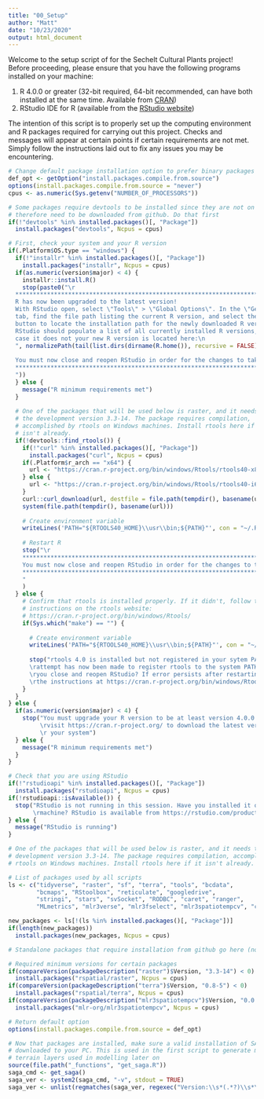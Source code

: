 ```yaml
---
title: "00_Setup"
author: "Matt"
date: "10/23/2020"
output: html_document
---
```


Welcome to the setup script of for the Sechelt Cultural Plants project! Before proceeding, please ensure that you have the following programs installed on your machine:

1. R 4.0.0 or greater (32-bit required, 64-bit recommended, can have both installed at the same time. Available from [CRAN]("https://cran.r-project.org/"))
2. RStudio IDE for R (available from the [RStudio website]("https://rstudio.com/products/rstudio/download/#download"))

The intention of this script is to properly set up the computing environment and R packages required for carrying out this project. Checks and messages will appear at certain points if certain requirements are not met. Simply follow the instructions laid out to fix any issues you may be encountering.

```r

# Change default package installation option to prefer binary packages first
def_opt <- getOption("install.packages.compile.from.source")
options(install.packages.compile.from.source = "never")
cpus <- as.numeric(Sys.getenv("NUMBER_OF_PROCESSORS"))

# Some packages require devtools to be installed since they are not on CRAN and
# therefore need to be downloaded from github. Do that first
if(!"devtools" %in% installed.packages()[, "Package"])
  install.packages("devtools", Ncpus = cpus)

# First, check your system and your R version
if(.Platform$OS.type == "windows") {
  if(!"installr" %in% installed.packages()[, "Package"])
    install.packages("installr", Ncpus = cpus)
  if(as.numeric(version$major) < 4) {
    installr::install.R()
    stop(paste0("\r        
  ******************************************************************************
  R has now been upgraded to the latest version!
  With RStudio open, select \"Tools\" > \"Global Options\". In the \"General\" 
  tab, find the file path listing the current R version, and select the \"Change\"
  button to locate the installation path for the newly downloaded R version. 
  RStudio should populate a list of all currently installed R versions, but in
  case it does not your new R version is located here:\n
  ", normalizePath(tail(list.dirs(dirname(R.home()), recursive = FALSE), n = 1)), "
  
  You must now close and reopen RStudio in order for the changes to take effect.
  ******************************************************************************
  "))
  } else {
    message("R minimum requirements met")
  }
  
  # One of the packages that will be used below is raster, and it needs to be
  # the development version 3.3-14. The package requires compilation,
  # accomplished by rtools on Windows machines. Install rtools here if it
  # isn't already.
  if(!devtools::find_rtools()) {
    if(!"curl" %in% installed.packages()[, "Package"])
      install.packages("curl", Ncpus = cpus)
    if(.Platform$r_arch == "x64") {
      url <- "https://cran.r-project.org/bin/windows/Rtools/rtools40-x86_64.exe"
    } else {
      url <- "https://cran.r-project.org/bin/windows/Rtools/rtools40-i686.exe"
    }
    curl::curl_download(url, destfile = file.path(tempdir(), basename(url)))
    system(file.path(tempdir(), basename(url)))
    
    # Create environment variable
    writeLines('PATH="${RTOOLS40_HOME}\\usr\\bin;${PATH}"', con = "~/.Renviron")
    
    # Restart R
    stop("\r        
    ****************************************************************************
    You must now close and reopen RStudio in order for the changes to take effect
    ****************************************************************************
    "
    )
  } else {
    # Confirm that rtools is installed properly. If it didn't, follow the 
    # instructions on the rtools website: 
    # https://cran.r-project.org/bin/windows/Rtools/
    if(Sys.which("make") == "") {
      
      # Create environment variable
      writeLines('PATH="${RTOOLS40_HOME}\\usr\\bin;${PATH}"', con = "~/.Renviron")
      
      stop("rtools 4.0 is installed but not registered in your sytem PATH. An
      \rattempt has now been made to register rtools to the system PATH. Did
      \ryou close and reopen RStudio? If error persists after restarting, follow 
      \rthe instructions at https://cran.r-project.org/bin/windows/Rtools/")
    }
  }
} else {
  if(as.numeric(version$major) < 4) {
    stop("You must upgrade your R version to be at least version 4.0.0. Please
         \rvisit https://cran.r-project.org/ to download the latest version for
         \r your system")
  } else {
    message("R minimum requirements met")
  }
}

# Check that you are using RStudio
if(!"rstudioapi" %in% installed.packages()[, "Package"])
  install.packages("rstudioapi", Ncpus = cpus)
if(!rstudioapi::isAvailable()) {
  stop("RStudio is not running in this session. Have you installed it on your
       \rmachine? RStudio is available from https://rstudio.com/products/rstudio/download/#download")
} else {
  message("RStudio is running")
}

# One of the packages that will be used below is raster, and it needs to be the
# development version 3.3-14. The package requires compilation, accomplished by
# rtools on Windows machines. Install rtools here if it isn't already.

# List of packages used by all scripts
ls <- c("tidyverse", "raster", "sf", "terra", "tools", "bcdata", 
        "bcmaps", "RStoolbox", "reticulate", "googledrive", 
        "stringi", "stars", "svSocket", "RODBC", "caret", "ranger",
        "MLmetrics", "mlr3verse", "mlr3fselect", "mlr3spatiotempcv", "corrplot")

new_packages <- ls[!(ls %in% installed.packages()[, "Package"])]
if(length(new_packages)) 
  install.packages(new_packages, Ncpus = cpus)

# Standalone packages that require installation from github go here (none implemented)

# Required minimum versions for certain packages
if(compareVersion(packageDescription("raster")$Version, "3.3-14") < 0) 
  install.packages("rspatial/raster", Ncpus = cpus)
if(compareVersion(packageDescription("terra")$Version, "0.8-5") < 0) 
  install.packages("rspatial/terra", Ncpus = cpus)
if(compareVersion(packageDescription("mlr3spatiotempcv")$Version, "0.0.0.9009") < 0) 
  install.packages("mlr-org/mlr3spatiotempcv", Ncpus = cpus)

# Return default option
options(install.packages.compile.from.source = def_opt)

# Now that packages are installed, make sure a valid installation of SAGA GIS is
# downloaded to your PC. This is used in the first script to generate multiple
# terrain layers used in modelling later on
source(file.path("_functions", "get_saga.R"))
saga_cmd <- get_saga()
saga_ver <- system2(saga_cmd, "-v", stdout = TRUE)
saga_ver <- unlist(regmatches(saga_ver, regexec("Version:\\s*(.*?)\\s*\\(", saga_ver)))[2]

```

